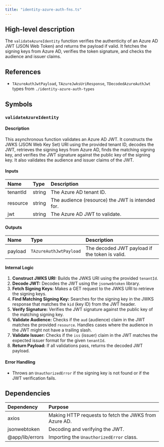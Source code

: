 ```yaml
---
title: "identity-azure-auth-fns.ts"
---
```


## High-level description
The `validateAzureIdentity` function verifies the authenticity of an Azure AD JWT (JSON Web Token) and returns the payload if valid. It fetches the signing keys from Azure AD, verifies the token signature, and checks the audience and issuer claims.

## References
- `TAzureAuthJwtPayload`, `TAzureJwksUriResponse`, `TDecodedAzureAuthJwt` types from `./identity-azure-auth-types`

## Symbols

### `validateAzureIdentity`
#### Description
This asynchronous function validates an Azure AD JWT. It constructs the JWKS (JSON Web Key Set) URI using the provided tenant ID, decodes the JWT, retrieves the signing keys from Azure AD, finds the matching signing key, and verifies the JWT signature against the public key of the signing key. It also validates the audience and issuer claims of the JWT.

#### Inputs
| Name | Type | Description |
|:-----|:-----|:------------|
| tenantId | string | The Azure AD tenant ID. |
| resource | string | The audience (resource) the JWT is intended for. |
| jwt | string | The Azure AD JWT to validate. |

#### Outputs
| Name | Type | Description |
|:-----|:-----|:------------|
| payload | `TAzureAuthJwtPayload` | The decoded JWT payload if the token is valid. |

#### Internal Logic
1. **Construct JWKS URI:** Builds the JWKS URI using the provided `tenantId`.
2. **Decode JWT:** Decodes the JWT using the `jsonwebtoken` library.
3. **Fetch Signing Keys:** Makes a GET request to the JWKS URI to retrieve the signing keys.
4. **Find Matching Signing Key:** Searches for the signing key in the JWKS response that matches the `kid` (key ID) from the JWT header.
5. **Verify Signature:** Verifies the JWT signature against the public key of the matching signing key.
6. **Validate Audience:** Checks if the `aud` (audience) claim in the JWT matches the provided `resource`. Handles cases where the audience in the JWT might not have a trailing slash.
7. **Validate Issuer:** Checks if the `iss` (issuer) claim in the JWT matches the expected issuer format for the given `tenantId`.
8. **Return Payload:** If all validations pass, returns the decoded JWT payload.

#### Error Handling
- Throws an `UnauthorizedError` if the signing key is not found or if the JWT verification fails.

## Dependencies
| Dependency | Purpose |
|:-----------|:--------|
| axios | Making HTTP requests to fetch the JWKS from Azure AD. |
| jsonwebtoken | Decoding and verifying the JWT. |
| @app/lib/errors | Importing the `UnauthorizedError` class. |
